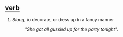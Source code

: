 == [[verb]] ==
# ''Slang'', to decorate, or dress up in a fancy manner
#:''"She got all gussied up for the party tonight"''.
